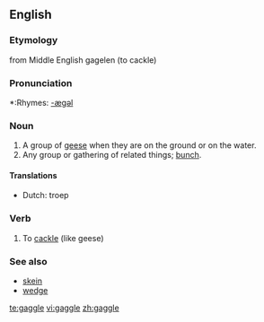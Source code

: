 ==English==

===Etymology===
from Middle English gagelen (to cackle)

===Pronunciation===
*:Rhymes: [[Rhymes:English:-æɡəl|-æɡəl]]

===Noun===
{{en-noun|s}}

# A group of [[goose|geese]] when they are on the ground or on the water.
# Any group or gathering of related things; [[bunch]].

====Translations====
*Dutch: troep {{n}}

===Verb===
{{en-verb|gagl|ing}}

# To [[cackle]] (like geese)

===See also===
*[[skein]]
*[[wedge]]

[[te:gaggle]]
[[vi:gaggle]]
[[zh:gaggle]]